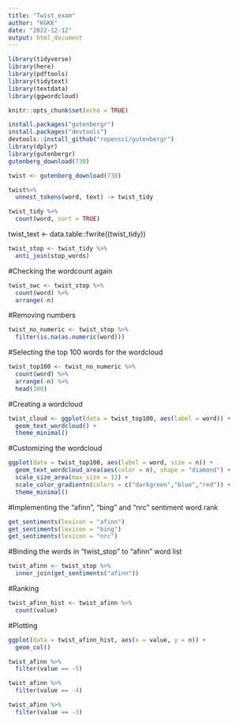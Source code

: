 ```yaml
---
title: "Twist_exam"
author: "KGKK"
date: "2022-12-12"
output: html_document
---
```


```r
library(tidyverse)
library(here)
library(pdftools)
library(tidytext)
library(textdata) 
library(ggwordcloud)
```

```r
knitr::opts_chunk$set(echo = TRUE)
```


```r
install.packages("gutenbergr")
install.packages("devtools")
devtools::install_github("ropensci/gutenbergr")
library(dplyr)
library(gutenbergr)
gutenberg_download(730)
```
```r
twist <- gutenberg_download(730)
```


```r
twist%>% 
  unnest_tokens(word, text) -> twist_tidy

```

```r
twist_tidy %>% 
  count(word, sort = TRUE)
```

twist_text <- data.table::fwrite((twist_tidy))


```r
twist_stop <- twist_tidy %>% 
  anti_join(stop_words)
```
#Checking the wordcount again
```r
twist_swc <- twist_stop %>% 
  count(word) %>% 
  arrange(-n)
```

#Removing numbers
```r
twist_no_numeric <- twist_stop %>% 
  filter(is.na(as.numeric(word)))
```

#Selecting the top 100 words for the wordcloud
```r
twist_top100 <- twist_no_numeric %>% 
  count(word) %>% 
  arrange(-n) %>% 
  head(100)
```

#Creating a wordcloud
```r
twist_cloud <- ggplot(data = twist_top100, aes(label = word)) +
  geom_text_wordcloud() +
  theme_minimal()
```

#Customizing the wordcloud
```r
ggplot(data = twist_top100, aes(label = word, size = n)) +
  geom_text_wordcloud_area(aes(color = n), shape = "diamond") +
  scale_size_area(max_size = 12) +
  scale_color_gradientn(colors = c("darkgreen","blue","red")) +
  theme_minimal()
```

#Implementing the "afinn", "bing" and "nrc" sentiment word rank
```r
get_sentiments(lexicon = "afinn")
get_sentiments(lexicon = "bing")
get_sentiments(lexicon = "nrc")
```

#Binding the words in "twist_stop" to "afinn" word list
```r
twist_afinn <- twist_stop %>% 
  inner_join(get_sentiments("afinn"))
```

#Ranking
```r
twist_afinn_hist <- twist_afinn %>% 
  count(value)
```

#Plotting
```r
ggplot(data = twist_afinn_hist, aes(x = value, y = n)) +
  geom_col()
```

```r
twist_afinn %>% 
  filter(value == -5)
```

```r
twist_afinn %>% 
  filter(value == -4)
```

```r
twist_afinn %>% 
  filter(value == -3)
```

